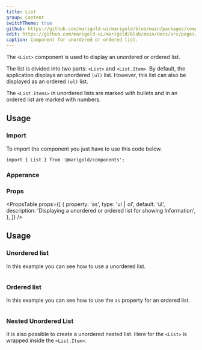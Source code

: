 ```yaml
---
title: List
group: Content
switchTheme: true
github: https://github.com/marigold-ui/marigold/blob/main/packages/components/src/List/List.tsx
edit: https://github.com/marigold-ui/marigold/blob/main/docs/src/pages/components/list.mdx
caption: Component for unordered or ordered list.
---
```


The `<List>` component is used to display an unordered or ordered list.

The list is divided into two parts: `<List>` and `<List.Item>`.
By default, the application displays an unordered `(ul)` list. However, this list can also be displayed as an ordered `(ol)` list.

The `<List.Items>` in unordered lists are marked with bullets and in an ordered list are marked with numbers.

<Preview>
  <SimpleList />
</Preview>

## Usage

### Import

To import the component you just have to use this code below.

```tsx
import { List } from '@marigold/components';
```

### Apperance

<AppearanceTable component={title} />

### Props

<PropsTable
  props={[
    {
      property: 'as',
      type: 'ul ⎮ ol',
      default: 'ul',
      description:
        'Displaying a unordered or ordered list for showing Information',
    },
  ]}
/>

## Usage

### Unordered list

In this example you can see how to use a unordered list.

```tsx preview file=components/List/simple-list.demo.tsx

```

### Ordered list

In this example you can see how to use the `as` property for an ordered list.

```tsx preview file=components/List/list-ordered.demo.tsx

```

### Nested Unordered List

It is also possible to create a unordered nested list. Here for the `<List>` is wrapped inside the `<List.Item>`.

```tsx preview file=components/List/list-unorded-stacked.demo.tsx

```
